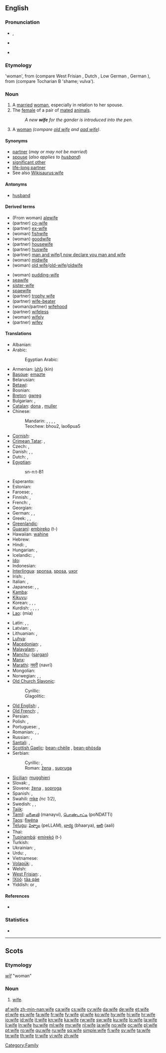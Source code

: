 {{wikipedia|Wife (disambiguation)}}
==English==

===Pronunciation===
* {{IPA|/waɪf/}}, {{SAMPA|/waIf/}}
* {{audio|en-us-wife.ogg|Audio (US)}}
* {{audio|En-uk-wife.ogg|Audio (UK)}}
*: {{rhymes|aɪf}}

===Etymology===
{{etyl|ang}} {{term|wif|wīf|lang=ang}} 'woman', from {{proto|Germanic|wīƀam}} (compare West Frisian {{term|wiif|lang=fy}}, Dutch {{term|wijf}}, Low German {{term|Wief}}, German {{term|Weib}}), from {{proto|Indo-European|gʷíh₂bʰo-}} (compare Tocharian B {{term|kwipe|lang=txb}} 'shame; vulva').

===Noun===
{{wikipedia}}
{{en-noun|wives}}

# A [[marry|married]] [[woman]], especially in relation to her spouse.
# The [[female]] of a pair of [[mated]] [[animal]]s.
#: ''A new '''wife''' for the gander is introduced into the pen.''
# {{context|Geordie|dialect|archaic}} A [[woman]] ''(compare [[old wife]] and [[aad wife]])''.

====Synonyms====
* [[partner]] (''may or may not be married'')
* [[spouse]] (''also applies to [[husband]]'')
* [[significant other]]
* [[life-long partner]]
* See also [[Wikisaurus:wife]]

====Antonyms====
* [[husband]] {{pos_n}}

====Derived terms====
{{rel-top|Terms derived from the noun "wife"}}
* (From woman) [[alewife]]
* (partner) [[co-wife]]
* (partner) [[ex-wife]]
* (woman) [[fishwife]] {{pos_n}}
* (woman) [[goodwife]]
* (partner) [[housewife]]
* (partner) [[huswife]]
* (partner) [[man and wife]]/[[I now declare you man and wife]]
* (woman) [[midwife]]
* (woman) [[old wife]]/[[old-wife]]/[[oldwife]]
{{rel-mid}}
* (woman) [[pudding-wife]]
* [[seawife]]
* [[sister-wife]]
* [[spaewife]]
* (partner) [[trophy wife]]
* (partner) [[wife-beater]] {{pos_n}}
* (woman/partner) [[wifehood]] {{pos_n}}
* (partner) [[wifeless]] {{pos_adj}}
* (woman) [[wifely]] {{pos_adj}}
* (partner) [[wifey]] {{pos_n}}
{{rel-bottom}}
{{lookfrom|wife}}

====Translations====
{{trans-top|married woman}}
* Albanian: {{t-|sq|grua|f|xs=Albanian}}
* Arabic: {{t-|ar|زوجة|f|alt=زَوجة|tr=záwja(t)}}
*: Egyptian Arabic: {{t-|ar|زوجة|f|tr=záwga(t)}}
* Armenian: [[կին]] (kin)
* [[Basque]]: [[emazte]]
* Belarusian: {{t-|be|жонка|f|tr=žónka|xs=Belarusian}}
* [[Betawi]]: {{tø|bew|bini|xs=Betawi}}
* Bosnian: {{t-|bs|žena|f}}
* [[Breton]]: [[gwreg]] {{f}}
* Bulgarian: {{t+|bg|жена|f|tr=žená}}, {{t+|bg|съпруга|f|tr=sǎprúga}}
* [[Catalan]]: [[dona]] {{f}}, [[muller]] {{f}}
* Chinese:
*: Mandarin: {{t-|cmn|妻子|tr=qīzi|sc=Hani}}, {{t-|cmn|老婆|tr=lǎopó|sc=Hani}} {{qualifier|colloquial}}, {{t-|cmn|愛人|sc=Hani}}, {{t-|cmn|爱人|tr=àiren|sc=Hani}} {{qualifier|PRC, husband or wife}}, {{t-|cmn|太太|tr=tàitai|sc=Hani}} {{qualifier|honorific}}
*: Teochew: bhou2, lao6pua5
* [[Cornish]]: {{t|kw|gwreg|xs=Cornish}}
* [[Crimean Tatar]]: {{tø|crh|apaqay|f|xs=Crimean Tatar}}, {{tø|crh|apay|f|xs=Crimean Tatar}}
* Czech: {{t-|cs|manželka|f}}, {{t+|cs|žena|f}}
* Danish: {{t-|da|hustru}}, {{t+|da|kone}}, {{t-|da|fru}}
* Dutch: {{t+|nl|vrouw|f}}, {{t+|nl|echtgenote|f}}
* [[Egyptian]]: {{tø|egy|snt|sc=Egyp}}
*: <hiero>sn-n:t-B1</hiero>
* Esperanto: {{t+|eo|edzino|xs=Esperanto}}
* Estonian: {{t+|et|naine}}
* Faroese: {{t-|fo|kona|f|xs=Faroese}}, {{t-|fo|vív|n|xs=Faroese}}
* Finnish: {{t+|fi|vaimo}}, {{t-|fi|aviovaimo}}
* French: {{t+|fr|femme|f}}, {{t+|fr|épouse|f}}
* Georgian: {{t-|ka|ცოლი|tr=tsoli|sc=Geor|xs=Georgian}}
* German: {{t+|de|Ehefrau|f}}, {{t+|de|Frau|f}}, {{t+|de|Gattin|f}}
* Greek: {{t+|el|σύζυγος|f|tr=sýzygos}}, {{t+|el|γυναίκα|f|tr=gynaíka}}, {{t+|el|συμβία|f|tr=symvía}}
* [[Greenlandic]]: {{t-|kl|nuliaq|xs=Greenlandic}}
* [[Guaraní]]: [[embireko]] (t-)
* Hawaiian: [[wahine#Hawaiian|wahine]]
* Hebrew: {{t+|he|אשה|f|tr=eshá}}
* Hindi: {{t+|hi|पत्नी|tr=patnī|xs=Hindi}}, {{t|hi|बीवी|tr=bīvī|xs=Hindi}}
* Hungarian: {{t+|hu|asszony}}, {{t+|hu|feleség}}
* Icelandic: {{t+|is|eiginkona|f}}, {{t+|is|kona|f}}
* [[Ido]]: {{t+|io|spozino|xs=Ido}}
* Indonesian: {{t+|id|istri|xs=Indonesian}}
* [[Interlingua]]: [[sponsa]], [[sposa]], [[uxor]]
* Irish: {{t+|ga|bean|f|xs=Irish}}, {{t-|ga|bean chéile|f|xs=Irish}}
* Italian: {{t+|it|sposa|f}}, {{t+|it|moglie|f}}
* Japanese: {{t+|ja|妻|tr=つま, tsuma}} {{qualifier|humble}}, {{t-|ja|家内|tr=かない, kanai}} {{qualifier|humble}}, {{t-|ja|奥さん|tr=おくさん, okusan}} {{qualifier|honorific}}
* [[Kamba]]: {{tø|kam|kiveti}}
* [[Kikuyu]]: {{tø|ki|mutumia}}
* Korean: {{t+|ko|아내|tr=anae|sc=Hang}}, {{t+|ko|집사람|tr=jip-saram|sc=Hang}} {{qualifier|humble}}, {{t+|ko|마누라|tr=manura|sc=Hang}} {{qualifier|humble}}, {{t+|ko|부인|tr=buin|sc=Hang}} {{qualifier|honorific}}
* Kurdish: {{t+|ku|jin}}, {{t+|ku|kebanî}}, {{t+|ku|xanim}}, {{t-|ku|ژن|sc=ku-Arab}}, {{t+|ku|خێزان|sc=ku-Arab}}
* [[Lao]]: {{Laoo|[[ເມຍ]]}} (mia)
{{trans-mid}}
* Latin: {{t+|la|uxor|f}}, {{t+|la|mulier}}, {{t-|la|nupta|f}}
* Latvian: {{t|lv|dzīvesbiedre}}, {{t|lv|sieva}}
* Lithuanian: {{t+|lt|pati|f|xs=Lithuanian}}, {{t+|lt|žmona|f|xs=Lithuanian}}
* [[Luhya]]: {{tø|luy|omkhasi}}
* [[Macedonian]]: {{t-|mk|жена|f|tr=žéna}}, {{t-|mk|сопруга|f|tr=sópruga}}
* [[Malayalam]]: {{t|ml|ഭാര്യ|tr=bhaarya|sc=Mlym|xs=Malayalam}}, {{t|ml|വിവാഹിത|tr=vivahitha|sc=Mlym|xs=Malayalam}}
* [[Manchu]]: ([[sargan]])
* [[Manx]]: {{t|gv|ben-phoost|xs=Manx}}
* [[Marathi]]: [[नवरी]] (navrī)
* Mongolian: {{t|mn|гэргий|tr=gergiy|sc=Cyrl|xs=Mongolian}}
* Norwegian: {{t-|no|hustru}}, {{t+|no|kone}}, {{t-|no|frue}}
* [[Old Church Slavonic]]:
*: Cyrillic: {{tø|cu|жєна|f|tr=žena|sc=Cyrs}}
*: Glagolitic: {{tø|cu|ⰆⰅⰐⰀ|f|tr=žena|sc=Glag}}
* [[Old English]]: {{t-|ang|cwene|xs=Old English}}, {{t-|ang|cwen|alt=cwēn|xs=Old English}}
* [[Old French]]: {{tø|fro|fame}},  {{tø|fro|fam}}
* Persian: {{t+|fa|زن|tr=zan|xs=Persian}}
* Polish: {{t+|pl|żona|f}}, {{t+|pl|małżonka|f}}
* Portuguese: {{t+|pt|esposa|f}}, {{t+|pt|mulher|f}}
* Romanian: {{t+|ro|soţie|f}}, {{t+|ro|nevastă|f}}, {{t+|ro|muiere}}
* Russian: {{t+|ru|жена|f|tr=žená}}, {{t+|ru|супруга|f|tr=suprúga}}
* [[Santali]]: {{tø|sat|ᱨᱤᱱᱤᱡ|tr=rinic'|sc=Olck}}, {{tø|sat|ᱮᱨᱚ|tr=era|sc=Olck}}
* [[Scottish Gaelic]]: [[bean-chèile]] {{f}}, [[bean-phòsda]] {{f}}
* Serbian:
*: Cyrillic: {{t|sr|жена|f}}, {{t|sr|супруга|f}}
*: Roman: [[žena]] {{f}}, [[supruga]] {{f}}
* [[Sicilian]]: [[mugghieri]] {{f}}
* Slovak: {{t-|sk|manželka|f}}, {{t+|sk|žena|f}}
* Slovene: [[žena]] {{f}}, [[soproga]] {{f}}
* Spanish: {{t+|es|esposa|f}}, {{t+|es|mujer|f}}
* Swahili: [[mke]] ''(nc 1/2)'', {{t+|sw|mke|xs=Swahili}}
* Swedish: {{t+|sv|hustru}}, {{t+|sv|maka}}, {{t+|sv|fru}}
* [[Tajik]]: {{t-|tg|зан|tr=zan|sc=Cyrl|xs=Tajik}}
* [[Tamil]]: [[மனைவி]] (manayvi), [[பொண்டாட்டி]] (poNDATTi)
* [[Taos]]: [[łȉwéna]]
* [[Telugu]]: [[పెళ్ళాం]] (peLLAM), [[భార్య]] (bhaarya), [[ఆలి]] (aali)
* Thai: {{t-|th|ภรรยา|tr=panyaa}}
* [[Tupinambá]]: [[emirekó]] (t-)
* Turkish: {{t+|tr|karı}}
* Ukrainian: {{t-|uk|дружина|f|tr=družýna|xs=Ukrainian}}, {{t+|uk|жінка|f|tr=žínka|xs=Ukrainian}} {{qualifier|colloquial}}
* Urdu: {{t|ur|پتنی|tr=patnī|xs=Urdu}}, {{t|ur|بيوی|tr=bīvī|xs=Urdu}}
* Vietnamese: {{t+|vi|vợ|xs=Vietnamese}}
* [[Volapük]]: {{qualifier|male or female}} {{t+|vo|matan}}, {{qualifier|female}} {{t+|vo|jimatan}}
* Welsh: {{t+|cy|gwraig|f|xs=Welsh}}
* [[West Frisian]]: {{t+|fy|wiif|xs=West Frisian}}, {{t+|fy|frou|xs=West Frisian}}
* [[!Xóõ]]: [[tâa qáe]]
* Yiddish: {{t-|yi|ווײַב|n|tr=vayb, wajb|sc=yi-Hebr|xs=Yiddish}} or {{f}}, {{t-|yi|פֿרוי|f|tr=froy, froj|sc=yi-Hebr|xs=Yiddish}}
{{trans-bottom}}

====References====
* {{R:New Geordie Dictionary 1987}}

===Statistics===
* {{rank|perhaps|state|says|308|wife|hear|least|person}}

[[Category:Family]]

----

==Scots==

===Etymology===
{{etyl|ang|sco}} ''[[wif|wīf]]'' "woman"

===Noun===
{{sco-noun}}

# [[wife#English|wife]].

[[af:wife]]
[[zh-min-nan:wife]]
[[ca:wife]]
[[cs:wife]]
[[cy:wife]]
[[da:wife]]
[[de:wife]]
[[et:wife]]
[[el:wife]]
[[es:wife]]
[[fa:wife]]
[[fr:wife]]
[[fy:wife]]
[[gl:wife]]
[[ko:wife]]
[[hy:wife]]
[[hi:wife]]
[[hr:wife]]
[[io:wife]]
[[id:wife]]
[[it:wife]]
[[kn:wife]]
[[ka:wife]]
[[rw:wife]]
[[sw:wife]]
[[ku:wife]]
[[lo:wife]]
[[la:wife]]
[[li:wife]]
[[ln:wife]]
[[hu:wife]]
[[ml:wife]]
[[my:wife]]
[[nl:wife]]
[[ja:wife]]
[[no:wife]]
[[oc:wife]]
[[pl:wife]]
[[pt:wife]]
[[ro:wife]]
[[qu:wife]]
[[ru:wife]]
[[sq:wife]]
[[simple:wife]]
[[fi:wife]]
[[sv:wife]]
[[ta:wife]]
[[te:wife]]
[[th:wife]]
[[tr:wife]]
[[vi:wife]]
[[zh:wife]]
